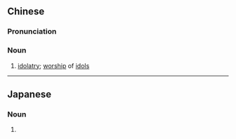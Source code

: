 ==Chinese==
{{zh-forms|type=22}}

===Pronunciation===
{{zh-pron
|m=ǒuxiàng chóngbài
|c=ngau5 zoeng6 sung4 baai3
|cat=n
}}

===Noun===
{{zh-noun}}

# [[idolatry]]; [[worship]] of [[idol]]s

----

==Japanese==
{{ja-kanjitab|ぐう|ぞう|すう|はい|yomi=o}}

===Noun===
{{ja-noun|shin=偶像崇拝|ぐうぞうすうはい|hhira=ぐうざうすうはい}}

# {{alternative spelling of|偶像崇拝|lang=ja}}